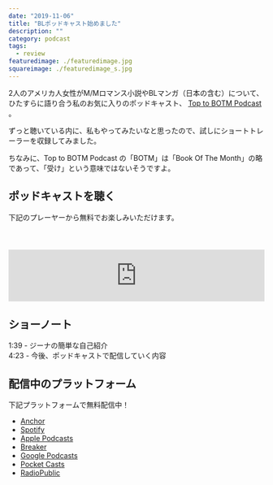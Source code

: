 ```yaml
---
date: "2019-11-06"
title: "BLポッドキャスト始めました"
description: ""
category: podcast
tags:
  - review
featuredimage: ./featuredimage.jpg
squareimage: ./featuredimage_s.jpg
---
```



2人のアメリカ人女性がM/Mロマンス小説やBLマンガ（日本の含む）について、ひたすらに語り合う私のお気に入りのポッドキャスト、 [Top to BOTM Podcast](https://www.toptobotmpodcast.com/) 。

ずっと聴いている内に、私もやってみたいなと思ったので、試しにショートトレーラーを収録してみました。

ちなみに、Top to BOTM Podcast の「BOTM」は「Book Of The Month」の略であって、「受け」という意味ではないそうですよ。

## ポッドキャストを聴く

下記のプレーヤーから無料でお楽しみいただけます。

<iframe src="https://anchor.fm/muchimemo/embed/episodes/E0---Welcome-to-e8iv1g" height="102px" width="100%" frameborder="0" scrolling="no" style="margin-top:2.5rem"></iframe>

## ショーノート

1:39 - ジーナの簡単な自己紹介  
4:23 - 今後、ポッドキャストで配信していく内容

## 配信中のプラットフォーム

下記プラットフォームで無料配信中！

- [Anchor](https://anchor.fm/muchimemo)
- [Spotify](https://open.spotify.com/show/2iAJyfCEFiAXeOarwxTtZY)
- [Apple Podcasts](https://podcasts.apple.com/us/podcast/%E3%83%A0%E3%83%81%E3%81%A7%E3%83%A1%E3%83%A2/id1486077055?uo=4)
- [Breaker](https://www.breaker.audio/mutidememo)
- [Google Podcasts](https://www.google.com/podcasts?feed=aHR0cHM6Ly9hbmNob3IuZm0vcy9lN2MwMTM4L3BvZGNhc3QvcnNz)
- [Pocket Casts](https://pca.st/x0mjx63p)
- [RadioPublic](https://radiopublic.com/-WlQ9oV)